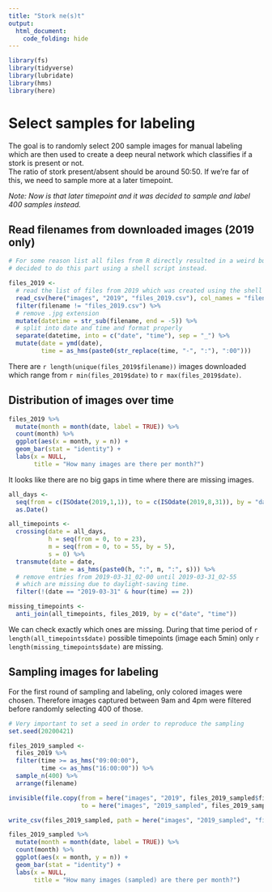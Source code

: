 ```yaml
---
title: "Stork ne(s)t"
output:
  html_document:
    code_folding: hide
---
```


```r
library(fs)
library(tidyverse)
library(lubridate)
library(hms)
library(here)
```

# Select samples for labeling
The goal is to randomly select 200 sample images for manual labeling which are then used to create a deep neural network which classifies if a stork is present or not.  
The ratio of stork present/absent should be around 50:50. If we're far of this, we need to sample more at a later timepoint.

*Note: Now is that later timepoint and it was decided to sample and label 400 samples instead.*

## Read filenames from downloaded images (2019 only)

```r
# For some reason list all files from R directly resulted in a weird bug. It was therefore
# decided to do this part using a shell script instead.

files_2019 <-
  # read the list of files from 2019 which was created using the shell script "image-list.sh"
  read_csv(here("images", "2019", "files_2019.csv"), col_names = "filename") %>%
  filter(filename != "files_2019.csv") %>%
  # remove .jpg extension
  mutate(datetime = str_sub(filename, end = -5)) %>%
  # split into date and time and format properly
  separate(datetime, into = c("date", "time"), sep = "_") %>%
  mutate(date = ymd(date),
         time = as_hms(paste0(str_replace(time, "-", ":"), ":00")))
```

There are `r length(unique(files_2019$filename))` images downloaded which range from `r min(files_2019$date)` to `r max(files_2019$date)`.

## Distribution of images over time

```r
files_2019 %>%
  mutate(month = month(date, label = TRUE)) %>%
  count(month) %>%
  ggplot(aes(x = month, y = n)) +
  geom_bar(stat = "identity") +
  labs(x = NULL,
       title = "How many images are there per month?")
```

It looks like there are no big gaps in time where there are missing images.

```r
all_days <-
  seq(from = c(ISOdate(2019,1,1)), to = c(ISOdate(2019,8,31)), by = "day") %>%
  as.Date()

all_timepoints <-
  crossing(date = all_days,
           h = seq(from = 0, to = 23),
           m = seq(from = 0, to = 55, by = 5),
           s = 0) %>%
  transmute(date = date,
            time = as_hms(paste0(h, ":", m, ":", s))) %>%
  # remove entries from 2019-03-31_02-00 until 2019-03-31_02-55
  # which are missing due to daylight-saving time.
  filter(!(date == "2019-03-31" & hour(time) == 2))

missing_timepoints <-
  anti_join(all_timepoints, files_2019, by = c("date", "time"))
```

We can check exactly which ones are missing. During that time period of `r length(all_timepoints$date)` possible timepoints (image each 5min) only `r length(missing_timepoints$date)` are missing.

## Sampling images for labeling
For the first round of sampling and labeling, only colored images were chosen. Therefore images captured between 9am and 4pm were filtered before randomly selecting 400 of those.

```r
# Very important to set a seed in order to reproduce the sampling
set.seed(20200421)

files_2019_sampled <-
  files_2019 %>%
  filter(time >= as_hms("09:00:00"),
         time <= as_hms("16:00:00")) %>%
  sample_n(400) %>%
  arrange(filename)

invisible(file.copy(from = here("images", "2019", files_2019_sampled$filename),
                    to = here("images", "2019_sampled", files_2019_sampled$filename)))

write_csv(files_2019_sampled, path = here("images", "2019_sampled", "files_2019_sampled.csv"))

files_2019_sampled %>%
  mutate(month = month(date, label = TRUE)) %>%
  count(month) %>%
  ggplot(aes(x = month, y = n)) +
  geom_bar(stat = "identity") +
  labs(x = NULL,
       title = "How many images (sampled) are there per month?")
```

